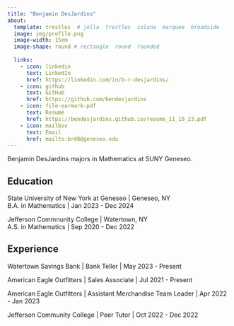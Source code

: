 ```yaml
---
title: "Benjamin DesJardins"
about:
  template: trestles  # jolla  trestles  solana  marquee  broadside
  image: img/profile.png
  image-width: 15em
  image-shape: round # rectangle  round  rounded
  
  links:
    - icon: linkedin
      text: LinkedIn
      href: https://linkedin.com/in/b-r-desjardins/
    - icon: github
      text: GitHub
      href: https://github.com/bendesjardins
    - icon: file-earmark-pdf
      text: Resumé
      href: https://bendesjardins.github.io/resume_11_10_23.pdf
    - icon: mailbox
      text: Email
      href: mailto:brd8@geneseo.edu
---
```


Benjamin DesJardins majors in Mathematics at SUNY Geneseo.

## Education

State University of New York at Geneseo \| Geneseo, NY <br> B.A. in Mathematics \| Jan 2023 - Dec 2024 <br>

Jefferson Commnunity College \| Watertown, NY <br> A.S. in Mathematics \| Sep 2020 - Dec 2022 <br>

## Experience

Watertown Savings Bank \| Bank Teller \| May 2023 - Present <br>

American Eagle Outfitters \| Sales Associate \| Jul 2021 - Present <br>

American Eagle Outfitters \| Assistant Merchandise Team Leader \| Apr 2022 - Jan 2023 <br>

Jefferson Community College \| Peer Tutor \| Oct 2022 - Dec 2022 <br>
